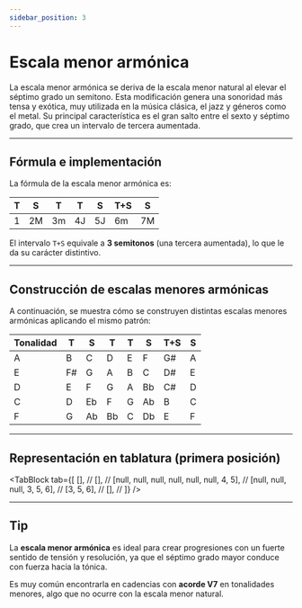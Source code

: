 ```yaml
---
sidebar_position: 3
---
```



# Escala menor armónica

La escala menor armónica se deriva de la escala menor natural al elevar el séptimo grado un semitono. Esta modificación genera una sonoridad más tensa y exótica, muy utilizada en la música clásica, el jazz y géneros como el metal. Su principal característica es el gran salto entre el sexto y séptimo grado, que crea un intervalo de tercera aumentada.

---

## Fórmula e implementación

La fórmula de la escala menor armónica es:

| T   | S   | T   | T   | S   | T+S | S   |
| --- | --- | --- | --- | --- | --- | --- |
| 1   | 2M  | 3m  | 4J  | 5J  | 6m  | 7M  |

El intervalo `T+S` equivale a **3 semitonos** (una tercera aumentada), lo que le da su carácter distintivo.

---

## Construcción de escalas menores armónicas

A continuación, se muestra cómo se construyen distintas escalas menores armónicas aplicando el mismo patrón:

| Tonalidad | T   | S   | T   | T   | S   | T+S | S   |
| --------- | --- | --- | --- | --- | --- | --- | --- |
| A         | B   | C   | D   | E   | F   | G#  | A   |
| E         | F#  | G   | A   | B   | C   | D#  | E   |
| D         | E   | F   | G   | A   | Bb  | C#  | D   |
| C         | D   | Eb  | F   | G   | Ab  | B   | C   |
| F         | G   | Ab  | Bb  | C   | Db  | E   | F   |

---

## Representación en tablatura (primera posición)

<TabBlock
  tab={[
    [], //
    [], //
    [null, null, null, null, null, null, 4, 5], //
    [null, null, null, 3, 5, 6], //
    [3, 5, 6], //
    [], //
  ]}
/>

---

## Tip

La **escala menor armónica** es ideal para crear progresiones con un fuerte sentido de tensión y resolución, ya que el séptimo grado mayor conduce con fuerza hacia la tónica.

Es muy común encontrarla en cadencias con **acorde V7** en tonalidades menores, algo que no ocurre con la escala menor natural.
